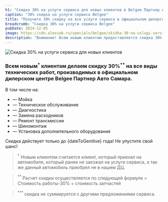 ```yaml
---
h1: "Скидка 30% на услуги сервиса для новых клиентов в Belgee Партнер Авто Самара"
caption: "30% скидка на услуги сервиса Belgee"
title: "Получите 30% скидку на все услуги сервиса в официальном дилерском центре Belgee"
breadcrumb: "Скидка 30% на услуги сервиса Belgee"
pubDate: 2024-12-05
image: https://cdn.alexsab.ru/specials/belgee/skidka-30-na-uslugi-servisa-dlya-novyh-klientov/belgee-service30-900x480.webp
description: "Внимание! Всем новым клиентам предоставляется скидка 30% на все виды технических работ в официальном дилерском центре Belgee Партнер Авто Самара. Не упустите возможность воспользоваться выгодным предложением!"
---
```



<picture>
    <source media="(min-width: 1200px)" srcset="https://cdn.alexsab.ru/specials/belgee/skidka-30-na-uslugi-servisa-dlya-novyh-klientov/belgee-service30-1200x600.webp" />
    <source media="(min-width: 768px)" srcset="https://cdn.alexsab.ru/specials/belgee/skidka-30-na-uslugi-servisa-dlya-novyh-klientov/belgee-service30-1080x1080.webp" />
    <source media="(min-width: 320px)" srcset="https://cdn.alexsab.ru/specials/belgee/skidka-30-na-uslugi-servisa-dlya-novyh-klientov/belgee-service30-1080x1080.webp" />
<img src="https://cdn.alexsab.ru/specials/belgee/skidka-30-na-uslugi-servisa-dlya-novyh-klientov/belgee-service30-1080x1080.webp" class="w-full mb-10" alt="Скидка 30% на услуги сервиса для новых клиентов" />
</picture>

### Всем новым<sup>*</sup> клиентам делаем  скидку 30%<sup>**</sup> на все виды технических работ, производимых в официальном дилерском центре Belgee Партнер Авто Самара.

В том числе на:
- — Мойка
- — Техническое обслуживание
- — Диагностика
- — Замена расходников
- — Ремонт трансмиссии
- — Шиномонтаж
- — Установка дополнительного оборудования

Скидка действует только до {dateToGenitive} года! Не упустите свой шанс!

<SpecialSalonsInfo dataFormName="Узнать подробнее. Скидка 30% на услуги сервиса Belgee" />

> <sup>*</sup> Новым клиентом считается клиент, который приехал на автомобиле, который ранее  не заезжал на услуги сервиса, а так же данный автомобиль приобрел не в нашем ДЦ. 

> <sup>**</sup> Расчет скидки осуществляется по следующей формуле = Стоимость работы-30% + стоимость запчастей

> <sup>***</sup> скидка не суммируется с другими предложениями сервиса.

